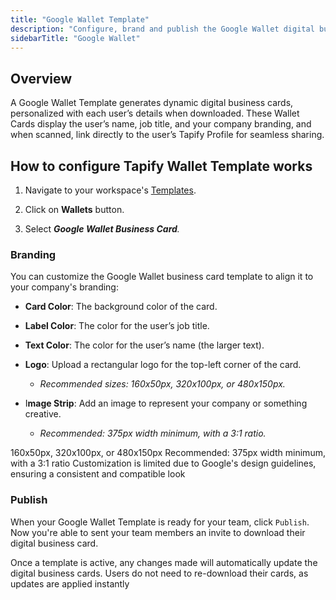 ```yaml
---
title: "Google Wallet Template"
description: "Configure, brand and publish the Google Wallet digital business cards."
sidebarTitle: "Google Wallet"
---
```


## Overview

A Google Wallet Template generates dynamic digital business cards, personalized with each user’s details when downloaded. These Wallet Cards display the user’s name, job title, and your company branding, and when scanned, link directly to the user’s Tapify Profile for seamless sharing.

## How to configure Tapify Wallet Template works

1. Navigate to your workspace's [Templates](https://tapify.app/).

2. Click on **Wallets** button.

3. Select ***Google Wallet Business Card**.*

### Branding

You can customize the Google Wallet business card template to align it to your company's branding:

* **Card Color**: The background color of the card.

* **Label Color**: The color for the user’s job title.

* **Text Color**: The color for the user’s name (the larger text).

* **Logo**: Upload a rectangular logo for the top-left corner of the card.

  * *Recommended sizes: 160x50px, 320x100px, or 480x150px.*

* I**mage Strip**: Add an image to represent your company or something creative.

  * *Recommended: 375px width minimum, with a 3:1 ratio.*

<Tabs>
  <Tab title="Logo size">
    160x50px, 320x100px, or 480x150px
  </Tab>

  <Tab title="Image strip size">
    Recommended: 375px width minimum, with a 3:1 ratio
  </Tab>
</Tabs>



<Warning>
  Customization is limited due to Google's design guidelines, ensuring a consistent and compatible look
</Warning>

### Publish

When your Google Wallet Template is ready for your team, click `Publish`. Now you're able to sent your team members an invite to download their digital business card.&#x20;

<Info>
  Once a template is active, any changes made will automatically update the digital business cards. Users do not need to re-download their cards, as updates are applied instantly
</Info>